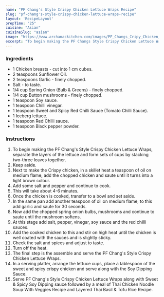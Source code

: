 ---
name: "PF Chang's Style Crispy Chicken Lettuce Wraps Recipe"
slug: "pf-chang's-style-crispy-chicken-lettuce-wraps-recipe"
layout: 'RecipeLayout'
prepTime: "25"
cuisine: "Asian"
cuisineSlug: "asian"
image: "https://www.archanaskitchen.com/images/PF_Changs_Cripy_Chicken_Lettuce_Wraps_Recipe-4.jpg"
excerpt: "To begin making the PF Changs Style Crispy Chicken Lettuce Wraps, separate the layers of the lettuce and form sets of cups by stacking two-three leaves together"
---

### Ingredients

- 1 Chicken breasts - cut into 1 cm cubes.
- 2 teaspoons Sunflower Oil.
- 2 teaspoons Garlic - finely chopped.
- Salt - to taste.
- 1/4 cup Spring Onion (Bulb & Greens) - finely chopped.
- 1/4 cup Button mushrooms - finely chopped.
- 1 teaspoon Soy sauce.
- 1 teaspoon Chilli vinegar.
- 1 teaspoon Sweet and Spicy Red Chilli Sauce (Tomato Chilli Sauce).
- 1 Iceberg lettuce.
- 1 teaspoon Red Chilli sauce.
- 1 teaspoon Black pepper powder.

### Instructions

1. To begin making the PF Chang's Style Crispy Chicken Lettuce Wraps, separate the layers of the lettuce and form sets of cups by stacking two-three leaves together.
1. Keep aside.
1. Next to make the Crispy chicken, in a skillet heat a teaspoon of oil on medium flame, add the chopped chicken and saute until it turns into a light brown colour.
1. Add some salt and pepper and continue to cook.
1. This will take about 4-6 minutes.
1. Once the chicken is cooked, transfer to a bowl and set aside.
1. In the same pan add another teaspoon of oil on medium flame, to this add garlic and saute for 30 seconds.
1. Now add the chopped spring onion bulbs, mushrooms and continue to saute until the mushroom softens.
1. At this stage add salt, pepper, vinegar, soy sauce and the red chilli sauces.
1. Add the cooked chicken to this and stir on high heat until the chicken is well coated with the sauces and is slightly sticky.
1. Check the salt and spices and adjust to taste.
1. Turn off the heat.
1. The final step is the assemble and serve the PF Chang's Style Crispy Chicken Lettuce Wraps.
1. In a serving platter, arrange the lettuce cups, place a tablespoon of the sweet and spicy crispy chicken and serve along with the Soy Dipping Sauce.
1. Serve PF Chang's Style Crispy Chicken Lettuce Wraps along with Sweet & Spicy Soy Dipping sauce followed by a meal of Thai Chicken Noodle Soup With Veggies Recipe and Layered Thai Basil & Tofu Rice Recipe.
